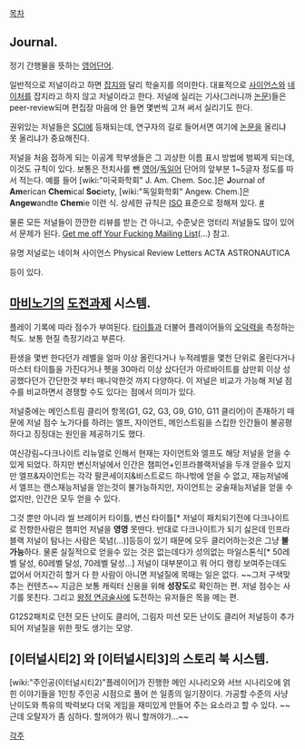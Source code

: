 [[목차]]
== Journal. ==

정기 간행물을 뜻하는 [[영어]]단어.

일반적으로 저널이라고 하면 [[잡지]]와 달리 학술지를 의미한다. 대표적으로 [[사이언스]]와 [[네이처]]를 잡지라고 하지 않고 저널이라고 한다. 저널에 실리는 기사(그러니까 [[논문]])들은 peer-review되며 편집장 마음에 안 들면 몇번씩 고쳐 써서 실리기도 한다.

권위있는 저널들은 [[SCI]]에 등재되는데, 연구자의 길로 들어서면 여기에 [[논문]]을 올리냐 못 올리냐가 중요해진다.

저널을 처음 접하게 되는 이공계 학부생들은 그 괴상한 이름 표시 방법에 벙찌게 되는데, 이것도 규칙이 있다. 보통은 전치사를 뺀 [[영어]]/[[독일어]] 단어의 앞부분 1~5글자 정도를 따서 적는다. 예를 들어 [wiki:"미국화학회" J. Am. Chem. Soc.]은 '''J'''ournal of '''Am'''erican '''Chem'''ical '''Soc'''iety, [wiki:"독일화학회" Angew. Chem.]은 '''Angew'''andte '''Chem'''ie 이런 식. 상세한 규칙은 [[ISO]] 표준으로 정해져 있다. [http://www.issn.org/2-22661-LTWA-online.php #]

물론 모든 저널들이 깐깐한 리뷰를 받는 건 아니고, 수준낮은 엉터리 저널들도 많이 있어서 문제가 된다. [[Get me off Your Fucking Mailing List]](…) 참고.

유명 저널로는
네이쳐
사이언스
Physical Review Letters
ACTA ASTRONAUTICA

등이 있다.
== [[마비노기]]의 [[도전과제]] 시스템. ==

플레이 기록에 따라 점수가 부여된다. [[타이틀]]과 더불어 플레이어들의 [[오덕력]]을 측정하는 척도. 보통 현질 측정기라고 부른다.

환생을 몇번 한다던가 레벨을 얼마 이상 올린다거나 누적레벨을 몇천 단위로 올린다거나 마스터 타이틀을 가진다거나 펫을 30마리 이상 샀다던가 아르바이트를 삼만회 이상 성공했다던가 간단한것 부터 매니악한것 까지 다양하다. 이 저널은 비교가 가능해 저널 점수를 비교하면서 경쟁할 수도 있다는 점에서 의미가 있다.

저널중에는 메인스트림 클리어 항목(G1, G2, G3, G9, G10, G11 클리어)이 존재하기 때문에 저널 점수 노가다를 하려는 엘프, 자이언트, 메인스트림을 스킵한 인간들이 불공평하다고 징징대는 원인을 제공하기도 했다.

여신강림~다크나이트 리뉴얼로 인해서 현재는 자이언트와 엘프도 해당 저널을 얻을 수 있게 되었다. 
하지만 변신저널에서 인간은 챔피언+인프라블랙저널을 두개 얻을수 있지만 엘프&자이언트는 각각 팔콘세이지&비스트로드 하나밖에 얻을 수 없고, 재능저널에서 엘프는 랜스재능저널을 얻는것이 불가능하지만, 자이언트는 궁술재능저널을 얻을 수 없지만, 인간은 모두 얻을 수 있다. 

그것 뿐만 아니라 씰 브레이커 타이틀, 변신 타이틀[* 저널이 패치되기전에 다크나이트로 전향한사람은 챔피언 저널을 '''영영''' 못딴다. 반대로 다크나이트가 되기 싫은데 인프라블랙 저널이 탐나는 사람은 묵념(...)]등등이 있기 때문에 모두 클리어하는것은 그냥 '''불가능'''하다. 물론 실질적으로 얻을수 있는 것은 없는데다가 성의없는 마일스톤식[* 50레벨 달성, 60레벨 달성, 70레벨 달성...] 저널이 대부분이고 뭐 어디 랭킹 보여주는데도 없어서 어지간히 할거 다 한 사람이 아니면 저널질에 목매는 일은 없다. ~~그저 구색맞추는 컨텐츠~~ 지금은 보통 캐릭터 신용을 위해 '''성장도'''로 확인하는 편. 저널 점수는 사기를 못친다. 그리고 [[왕정 연금술사]]에 도전하는 유저들은 목을 메는 편.

G12S2패치로 던전 모든 난이도 클리어, 그림자 미션 모든 난이도 클리어 저널등이 추가되어 저널질을 위한 팟도 생기는 모양.

== [이터널시티2] 와 [이터널시티3]의 스토리 북 시스템. == 

[wiki:"주인공(이터널시티2)"플레이어]가 진행한 메인 시나리오와 서브 시나리오에 얽힌 이야기들을 1인칭 주인공 시점으로 풀어 쓴 일종의 일기장이다. 가공할 수준의 사냥 난이도와 특유의 박력보다 더욱 게임을 재미있게 만들어 주는 요소라고 할 수 있다. ~~근데 오탈자가 좀 심하다. 할꺼야가 뭐니 할꺼야가...~~

[[각주]]
